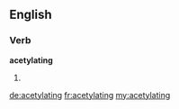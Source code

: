 ==English==

===Verb===
'''acetylating'''

# {{present participle of|acetylate}}

[[de:acetylating]]
[[fr:acetylating]]
[[my:acetylating]]